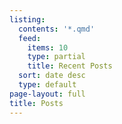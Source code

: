 ```yaml
---
listing:
  contents: '*.qmd'
  feed:
    items: 10
    type: partial
    title: Recent Posts
  sort: date desc
  type: default
page-layout: full
title: Posts
---
```

